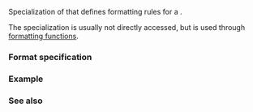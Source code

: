 {{cpp/title|formatter{{petty|&lt;std::chrono::day&gt;}}}}
{{cpp/chrono/day/navbar}}

{{ddcl|header=chrono|1=
template&lt; class CharT &gt;
struct formatter&lt;std::chrono::day, CharT&gt;;
}}

Specialization of {{lc|std::formatter}} that defines formatting rules for a {{lc|std::chrono::day}}.

The {{lc|std::formatter}} specialization is usually not directly accessed, but is used through [[cpp/utility/format|formatting functions]].

===Format specification===
{{cpp/chrono/format spec begin}}
{{cpp/chrono/format spec rows/day}}
{{cpp/chrono/format spec fail}}
{{cpp/chrono/format spec rows/year}}
{{cpp/chrono/format spec rows/month}}
{{cpp/chrono/format spec rows/weekday}}
{{cpp/chrono/format spec rows/date}}
{{cpp/chrono/format spec rows/time}}
{{cpp/chrono/format spec rows/count}}
{{cpp/chrono/format spec rows/zone}}
{{cpp/chrono/format spec rows/others}}
{{cpp/chrono/format spec end}}

===Example===
{{example}}

===See also===
{{dsc begin}}
{{dsc inc|cpp/utility/format/dsc format}}
{{dsc end}}

{{langlinks|es|ja|ru|zh}}